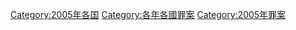 [[Category:2005年各国|Category:2005年各国]]
[[Category:各年各國罪案|Category:各年各國罪案]]
[[Category:2005年罪案|Category:2005年罪案]]